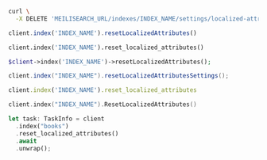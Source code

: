 <CodeGroup>

```bash cURL
curl \
  -X DELETE 'MEILISEARCH_URL/indexes/INDEX_NAME/settings/localized-attributes'
```


```javascript JS
client.index('INDEX_NAME').resetLocalizedAttributes()
```


```python Python
client.index('INDEX_NAME').reset_localized_attributes()
```


```php PHP
$client->index('INDEX_NAME')->resetLocalizedAttributes();
```


```java Java
client.index("INDEX_NAME").resetLocalizedAttributesSettings();
```


```ruby Ruby
client.index('INDEX_NAME').reset_localized_attributes
```


```go Go
client.index("INDEX_NAME").ResetLocalizedAttributes()
```


```rust Rust
let task: TaskInfo = client
  .index("books")
  .reset_localized_attributes()
  .await
  .unwrap();
```

</CodeGroup>
